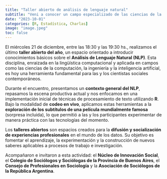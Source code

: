 ```yaml
---
title: "Taller abierto de análisis de lenguaje natural"
subtitle: "Veni a conocer un campo especializado de las ciencias de la computación, la ingeniería y la inteligencia artificial enraizado en la lingüística computacional"
date: "2023-10-01"
categories: [R, Estadística, Charlas]
image: "image.jpeg"
toc: false
---
```


El miércoles 21 de diciembre, entre las 18:30 y las 19:30 hs., realizamos el último **taller abierto del año**, un espacio orientado a introducir conocimientos básicos sobre el **Análisis de Lenguaje Natural (NLP)**. Esta disciplina, enraizada en la lingüística computacional y aplicada en campos como las ciencias de la computación, la ingeniería y la inteligencia artificial, es hoy una herramienta fundamental para las y los cientistas sociales contemporáneos.

Durante el encuentro, presentamos un **contexto general del NLP**, repasamos la escena productiva actual y nos enfocamos en una implementación inicial de técnicas de procesamiento de texto utilizando **R**. Bajo la modalidad de **codeo en vivo**, aplicamos estas herramientas a la **exploración de los subtítulos de una película mundialmente famosa** (sorpresa incluida), lo que permitió a las y los participantes experimentar de manera práctica con las tecnologías del momento.

Los **talleres abiertos** son espacios creados para la **difusión y socialización de experiencias profesionales** en el mundo de los datos. Su objetivo es fomentar el aprendizaje, la experimentación y la construcción de nuevos saberes aplicables a procesos de trabajo e investigación.

Acompañaron e invitaron a esta actividad: el **Núcleo de Innovación Social**, el **Colegio de Sociólogos y Sociólogas de la Provincia de Buenos Aires**, el **Consejo de Profesionales en Sociología** y la **Asociación de Sociólogos de la República Argentina**.
